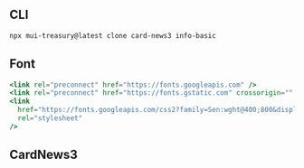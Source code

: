 
<Meta title="Card/News3" />

## CLI

```sh
npx mui-treasury@latest clone card-news3 info-basic
```

## Font

```jsx
<link rel="preconnect" href="https://fonts.googleapis.com" />
<link rel="preconnect" href="https://fonts.gstatic.com" crossorigin="" />
<link
  href="https://fonts.googleapis.com/css2?family=Sen:wght@400;800&display=swap"
  rel="stylesheet"
/>
```

## CardNews3

<Source code={raw} language="tsx" />
